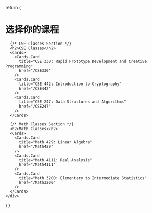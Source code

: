 
  return (
    <div>
      <h1>选择你的课程</h1>
      
      {/* CSE Classes Section */}
      <h2>CSE Classes</h2>
      <Cards>
        <Cards.Card
          title="CSE 330: Rapid Prototype Development and Creative Programming"
          href="/CSE330"
        />
        <Cards.Card
          title="CSE 442: Introduction to Cryptography"
          href="/CSE442"
        />
        <Cards.Card
          title="CSE 247: Data Structures and Algorithms"
          href="/CSE247"
        />
      </Cards>

      {/* Math Classes Section */}
      <h2>Math Classes</h2>
      <Cards>
        <Cards.Card
          title="Math 429: Linear Algebra"
          href="/Math429"
        />
        <Cards.Card
          title="Math 4111: Real Analysis"
          href="/Math4111"
        />
        <Cards.Card
          title="Math 3200: Elementary to Intermediate Statistics"
          href="/Math3200"
        />
      </Cards>
    </div>
  )
}
